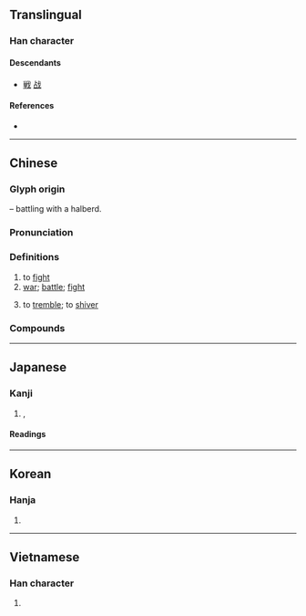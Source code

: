 {{also|戦|战}}
{{character info/new}}
==Translingual==
{{Han simplified forms|戰|戦|战}}

===Han character===
{{Han char|rn=62|rad=戈|as=12|sn=16|four=63550|canj=RJI|ids=⿰單戈}}

====Descendants====
* [[戦]] [[战]]

====References====
* {{Han ref|kx=0414.110|dkj=11667|dj=0757.120|hdz=21412.120|uh=6230|ud=25136|bh=BED4|bd=48852}}

----

==Chinese==
{{zh-forms|s=战|alt=𢧐-non-standard simplified form}}

===Glyph origin===
{{Han etym}}
{{Han compound|單|戈|c1=p|c2=s|t2=halberd|ls=psc}} – battling with a halberd.

===Pronunciation===
{{zh-pron
|m=zhàn
|m-s=
|c=zin3
|c-t=
|g=
|h=pfs=chan
|j=
|mb=ci̿ng
|md=chiéng/ciéng
|md_note=chiéng - vernacular (“to fight”); ciéng - literary
|mn=chiàn
|mn-t=ziêng3
|w=2tsoe
|x=
|mc=y
|oc=y
|cat=v,n
}}

===Definitions===
{{zh-hanzi}}

# to [[fight]]
# [[war]]; [[battle]]; [[fight]]
#: {{zh-x|永 戰|eternal war}}
#: {{zh-x|永 戰|eternal war|C-GZ}}
# to [[tremble]]; to [[shiver]]

===Compounds===
{{zh-der|戰敗|戰報|戰備|戰表|戰場|戰車|戰塵|戰船|戰刀|戰地|戰抖|戰鬥|戰鬥機|戰鬥艦|戰鬥力|戰鬥片|戰鬥員|戰端|戰法|戰犯|戰俘|戰歌|戰功|戰鼓|戰國|戰果|戰壕|戰後|戰火|戰禍|戰機|戰績|戰艦|戰將|戰兢兢|戰局|戰具|戰況|戰利品|戰例|戰慄|戰列艦|戰亂|戰略|戰略物資|戰馬|戰幕|戰評|戰前|戰情|戰區|戰勝|戰時|戰士|戰事|戰書|戰術|戰天鬥地|戰天無勝|戰線|戰役|戰鷹|戰友|戰雲|戰戰兢兢|戰陣|戰爭|戰爭販子|一戰而霸|三戰三北|下戰書|不戰而勝|不戰而潰|不戰而破|且戰且走|世界大戰|並肩作戰|中法戰爭|主戰|亂戰|二次大戰|交戰|交戰國|交戰團體|人海戰術|人自為戰|代理戰爭|以戰去戰|以戰止戰|以戰養戰|以阿戰爭|伊科戰爭|休戰|作戰|侏儒觀戰|停戰|停戰協定|備戰|傳統戰爭|充員戰士|先遣作戰|免戰牌|內戰|全民作戰|全面戰爭|兩伊戰爭|兩棲作戰|八年抗戰|冷戰|出戰|初戰|前哨戰|力戰|助戰|化學戰|化學戰劑|北方戰爭|南北戰爭|南征北戰|即墨之戰|原子戰爭|厭戰|參戰|反戰|各自為戰|合戰|咳歌打戰|商戰|善戰|噤戰|四戰之國|四戰之地|回教聖戰|多空交戰|夜戰|大戰|大戰略|大戰詩|天人交戰|奮戰|好戰|孤軍作戰|孤軍奮戰|宗教戰爭|官渡之戰|宣戰|宣戰書|寒戰|實戰|屢戰屢勝|屢戰屢敗|屢敗屢戰|巷戰|布匿戰爭|常規戰爭|序戰|征戰|心寒膽戰|心慌膽戰|心戰|心理戰|心驚肉戰|心驚膽戰|忘戰必危|忘戰者危|思想戰|急戰|惡戰|愈戰愈勇|應戰|戀戰|戰不旋踵|戰備跑道|戰兢|戰力|戰功彪炳|戰勝國|戰史|戰國七雄|戰國時代|戰國策|戰地政務|戰地春夢|戰地通訊|戰地鐘聲|戰守|戰心|戰戰惶惶|戰戰慄慄|戰戰搖搖|戰敗國|戰格|戰無不克|戰無不勝|戰爭片|戰犯法庭|戰略思想|戰略計畫|戰略轟炸|戰神|戰禍連年|戰糧|戰索索|戰色|戰袍|戰裙|戰雲密布|戰雲濃密|戰鬥人員|打冷戰|打寒戰|打戰|打牙戰|打雪戰|抗戰|抗戰勝利|抗戰夫人|抗戰歌曲|抗日戰爭|拇戰|拉鋸戰|持久戰|挑戰|挑戰書|挑燈夜戰|接戰|掿戰|搏戰|搖戰|搦戰|擴張戰果|攻勢作戰|攻城野戰|攻堅戰|攻戰|政治作戰|政治戰|教戰守策|敵後作戰|方城之戰|日俄戰爭|明恥教戰|星戰計畫|星際大戰|普奧戰爭|普法戰爭|曹劌論戰|會戰|有形戰力|有征無戰|有限戰爭|核子戰爭|核子戰略|棋戰|槍戰|歐戰|止戰|死戰|殊死戰|殲滅戰|每戰必勝|每戰皆北|水戰|求戰|汴水之戰|決一死戰|決戰|泓水之戰|波希戰爭|浴血奮戰|海戰|消耗戰|涿鹿之戰|淝水之戰|淞滬之戰|混戰|游擊戰|激戰|炮戰|無血戰爭|無限戰爭|熱戰|爭戰|爭霸戰|牧野之戰|特種作戰|班美之戰|生物戰|甲午戰爭|甲級戰犯|登陸作戰|白刃戰|白戰|百年戰爭|百戰不殆|百戰功高|百戰百勝|百戰雄師|直奉戰爭|直皖戰爭|督戰|短兵接戰|神經戰|空戰|空降作戰|筆戰|累戰|統一戰線|統戰|緒戰|總體戰|罵戰|罷戰|義戰|聖戰|聯合作戰|聯合戰線|肉搏戰|股戰|背城一戰|背水一戰|脣槍舌戰|膽戰|膽戰心寒|膽戰心搖|膽戰心驚|舌戰|苦戰|英勇善戰|茗戰|薔薇戰爭|血戰|觀戰|諒山之戰|論戰|護法戰爭|賭戰|赤壁之戰|越戰|身經百戰|車輪大戰|車輪戰|軍事戰略|軟戰|轉戰|轉戰千里|轉進作戰|農戰|迎戰|速戰速決|連戰皆捷|遭遇戰|選戰|選舉戰|邲之戰|郾城之戰|酣戰|野戰|野戰射擊|野戰裝備|野戰軍|野戰醫院|金門炮戰|鉅鹿之戰|鏖戰|長平之戰|長沙會戰|閃電戰|開戰|間諜戰|防禦戰|陸戰|陸戰隊|雀戰|霹靂戰|非戰公約|革命戰爭|韓戰|首戰|馬掙力戰|馬面戰棚|驕戰|鴉片戰爭|龍戰|龍戰虎爭|龍爭虎戰|戰戰|兢兢戰戰|戰兢|戰戰惶惶|戰惶}}

----

==Japanese==
{{ja-kanji forms|戦|戰}}

===Kanji===
{{ja-kanji|grade=|rs=戈12|shin=戦}}

# {{l|en|fighting}}, {{l|en|battle}}

====Readings====
{{ja-readings
|goon=せん
|kanon=せん
|kun=いくさ-, たたか-い<たたか-ひ, たたか-う<たたか-ふ, おのの-き<をのの-き, おのの-く<をのの-く, そよ-ぎ, そよ-ぐ, そよ-がす, わなな-く
}}

----

==Korean==

===Hanja===
{{ko-hanja|hangeul=전|eumhun=|rv=jeon|mr=chŏn|y=cen}}

# {{defn|lang=ko|sort=戈12}}

----

==Vietnamese==

===Han character===
{{vi-hantu|[[chiến]], [[xuyến]], [[chuyến]]|rs=戈12}}

# {{defn|lang=vi|sort=戈12}}